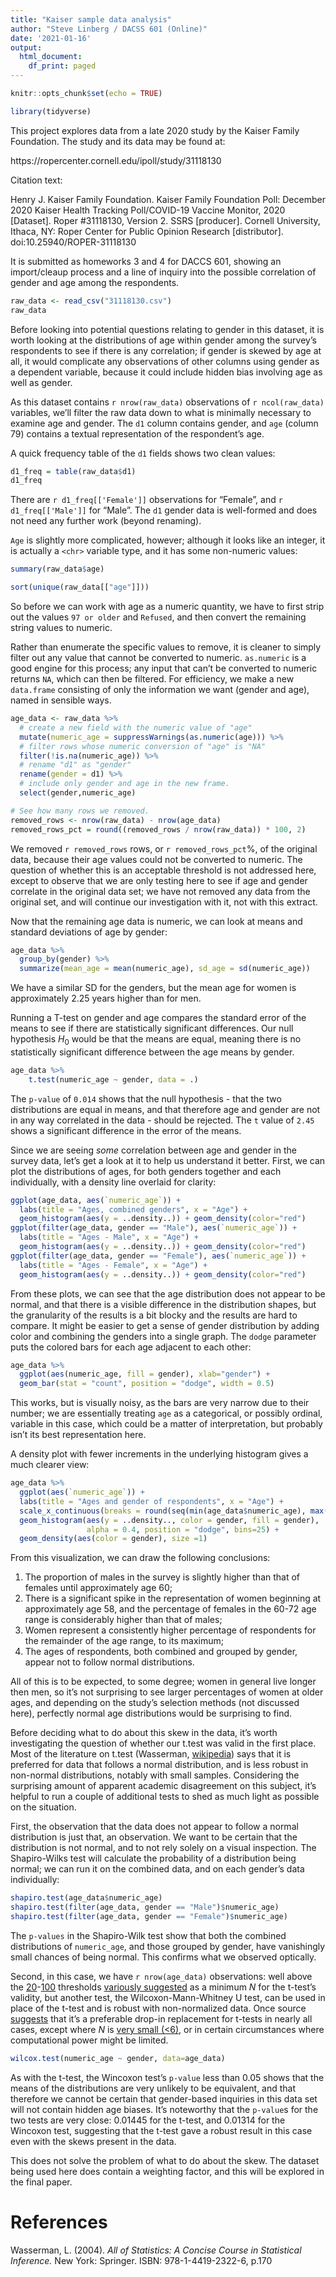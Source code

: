 ```yaml
---
title: "Kaiser sample data analysis"
author: "Steve Linberg / DACSS 601 (Online)"
date: '2021-01-16'
output:
  html_document:
    df_print: paged
---
```


```r
knitr::opts_chunk$set(echo = TRUE)
```

```r
library(tidyverse)
```

This project explores data from a late 2020 study by the Kaiser Family Foundation. The study and its data may be found at:

https://ropercenter.cornell.edu/ipoll/study/31118130

Citation text: 

Henry J. Kaiser Family Foundation. Kaiser Family Foundation Poll: December 2020 Kaiser Health Tracking Poll/COVID-19 Vaccine Monitor, 2020 [Dataset]. Roper #31118130, Version 2. SSRS [producer]. Cornell University, Ithaca, NY: Roper Center for Public Opinion Research [distributor]. doi:10.25940/ROPER-31118130

It is submitted as homeworks 3 and 4 for DACCS 601, showing an import/cleaup process and a line of inquiry into the possible correlation of gender and age among the respondents.

```r
raw_data <- read_csv("31118130.csv")
raw_data
```

Before looking into potential questions relating to gender in this dataset, it is worth looking at the distributions of age within gender among the survey's respondents to see if there is any correlation; if gender is skewed by age at all, it would complicate any observations of other columns using gender as a dependent variable, because it could include hidden bias involving age as well as gender.

As this dataset contains `r nrow(raw_data)` observations of `r ncol(raw_data)` variables, we'll filter the raw data down to what is minimally necessary to examine age and gender. The `d1` column contains gender, and `age` (column 79) contains a textual representation of the respondent's age.

A quick frequency table of the `d1` fields shows two clean values:

```r
d1_freq = table(raw_data$d1)
d1_freq
```

There are `r d1_freq[['Female']]` observations for "Female", and `r d1_freq[['Male']]` for "Male". The `d1` gender data is well-formed and does not need any further work (beyond renaming).

`Age` is slightly more complicated, however; although it looks like an integer, it is actually a `<chr>` variable type, and it has some non-numeric values:

```r
summary(raw_data$age)
```


```r
sort(unique(raw_data[["age"]]))
```
So before we can work with age as a numeric quantity, we have to first strip out the values `97 or older` and `Refused`, and then convert the remaining string values to numeric.

Rather than enumerate the specific values to remove, it is cleaner to simply filter out any value that cannot be converted to numeric. `as.numeric` is a good engine for this process; any input that can't be converted to numeric returns `NA`, which can then be filtered. For efficiency, we make a new `data.frame` consisting of only the information we want (gender and age), named in sensible ways.

```r
age_data <- raw_data %>%
  # create a new field with the numeric value of "age"
  mutate(numeric_age = suppressWarnings(as.numeric(age))) %>%
  # filter rows whose numeric conversion of "age" is "NA"
  filter(!is.na(numeric_age)) %>%
  # rename "d1" as "gender"
  rename(gender = d1) %>%
  # include only gender and age in the new frame.
  select(gender,numeric_age)

# See how many rows we removed.
removed_rows <- nrow(raw_data) - nrow(age_data)
removed_rows_pct = round((removed_rows / nrow(raw_data)) * 100, 2)
```

We removed `r removed_rows` rows, or `r removed_rows_pct`%, of the original data, because their age values could not be converted to numeric. The question of whether this is an acceptable threshold is not addressed here, except to observe that we are only testing here to see if age and gender correlate in the original data set; we have not removed any data from the original set, and will continue our investigation with it, not with this extract.

Now that the remaining age data is numeric, we can look at means and standard deviations of age by gender:

```r
age_data %>%
  group_by(gender) %>%
  summarize(mean_age = mean(numeric_age), sd_age = sd(numeric_age))
```

We have a similar SD for the genders, but the mean age for women is approximately 2.25 years higher than for men. 

Running a T-test on gender and age compares the standard error of the means to see if there are statistically significant differences. Our null hypothesis $H_0$ would be that the means are equal, meaning there is no statistically significant difference between the age means by gender.

```r
age_data %>%
    t.test(numeric_age ~ gender, data = .)
```

The `p-value` of `0.014` shows that the null hypothesis - that the two distributions are equal in means, and that therefore age and gender are not in any way correlated in the data - should be rejected. The `t` value of `2.45` shows a significant difference in the error of the means. 

Since we are seeing *some* correlation between age and gender in the survey data, let's get a look at it to help us understand it better. First, we can plot the distributions of ages, for both genders together and each individually, with a density line overlaid for clarity:

```r
ggplot(age_data, aes(`numeric_age`)) + 
  labs(title = "Ages, combined genders", x = "Age") +
  geom_histogram(aes(y = ..density..)) + geom_density(color="red")
ggplot(filter(age_data, gender == "Male"), aes(`numeric_age`)) +
  labs(title = "Ages - Male", x = "Age") +
  geom_histogram(aes(y = ..density..)) + geom_density(color="red")
ggplot(filter(age_data, gender == "Female"), aes(`numeric_age`)) +
  labs(title = "Ages - Female", x = "Age") +
  geom_histogram(aes(y = ..density..)) + geom_density(color="red")
```
From these plots, we can see that the age distribution does not appear to be normal, and that there is a visible difference in the distribution shapes, but the granularity of the results is a bit blocky and the results are hard to compare. It might be easier to get a sense of gender distribution by adding color and combining the genders into a single graph. The `dodge` parameter puts the colored bars for each age adjacent to each other:

```r
age_data %>% 
  ggplot(aes(numeric_age, fill = gender), xlab="gender") + 
  geom_bar(stat = "count", position = "dodge", width = 0.5)
```
This works, but is visually noisy, as the bars are very narrow due to their number; we are essentially treating `age` as a categorical, or possibly ordinal, variable in this case, which could be a matter of interpretation, but probably isn't its best representation here.

A density plot with fewer increments in the underlying histogram gives a much clearer view:

```r
age_data %>% 
  ggplot(aes(`numeric_age`)) + 
  labs(title = "Ages and gender of respondents", x = "Age") +
  scale_x_continuous(breaks = round(seq(min(age_data$numeric_age), max(age_data$numeric_age), by = 4),1)) +
  geom_histogram(aes(y = ..density.., color = gender, fill = gender),  
                 alpha = 0.4, position = "dodge", bins=25) + 
  geom_density(aes(color = gender), size =1)
```
From this visualization, we can draw the following conclusions:

1. The proportion of males in the survey is slightly higher than that of females until approximately age 60;
1. There is a significant spike in the representation of women beginning at approximately age 58, and the percentage of females in the 60-72 age range is considerably higher than that of males;
1. Women represent a consistently higher percentage of respondents for the remainder of the age range, to its maximum;
1. The ages of respondents, both combined and grouped by gender, appear not to follow normal distributions.

All of this is to be expected, to some degree; women in general live longer then men, so it's not surprising to see larger percentages of women at older ages, and depending on the study's selection methods (not discussed here), perfectly normal age distributions would be surprising to find.

Before deciding what to do about this skew in the data, it's worth investigating the question of whether our t.test was valid in the first place. Most of the literature on t.test (Wasserman, [wikipedia](https://en.wikipedia.org/wiki/Student%27s_t-test#Assumptions)) says that it is preferred for data that follows a normal distribution, and is less robust in non-normal distributions, notably with small samples. Considering the surprising amount of apparent academic disagreement on this subject, it's helpful to run a couple of additional tests to shed as much light as possible on the situation.

First, the observation that the data does not appear to follow a normal distribution is just that, an observation. We want to be certain that the distribution is not normal, and to not rely solely on a visual inspection. The Shapiro-Wilks test will calculate the probability of a distribution being normal; we can run it on the combined data, and on each gender's data individually:

```r
shapiro.test(age_data$numeric_age)
shapiro.test(filter(age_data, gender == "Male")$numeric_age)
shapiro.test(filter(age_data, gender == "Female")$numeric_age)
```
The `p-values` in the Shapiro-Wilk test show that both the combined distributions of `numeric_age`, and those grouped by gender, have vanishingly small chances of being normal. This confirms what we observed optically.

Second, in this case, we have `r nrow(age_data)` observations: well above the [20](https://www.statisticshowto.com/probability-and-statistics/non-normal-distributions/)-[100](https://thestatsgeek.com/2013/09/28/the-t-test-and-robustness-to-non-normality/) thresholds [variously suggested](https://stats.stackexchange.com/a/9575) as a minimum $N$ for the t-test's validity, but another test, the Wilcoxon-Mann-Whitney U test, can be used in place of the t-test and is robust with non-normalized data. Once source [suggests](https://stats.stackexchange.com/a/9575) that it's a preferable drop-in replacement for t-tests in nearly all cases, except where $N$ is [very small (<6)](https://stats.stackexchange.com/questions/121852/how-to-choose-between-t-test-or-non-parametric-test-e-g-wilcoxon-in-small-sam), or in certain circumstances where computational power might be limited.

```r
wilcox.test(numeric_age ~ gender, data=age_data)
```

As with the t-test, the Wincoxon test's `p-value` less than 0.05 shows that the means of the distributions are very unlikely to be equivalent, and that therefore we cannot be certain that gender-based inquiries in this data set will not contain hidden age biases. It's noteworthy that the `p-value`s for the two tests are very close: 0.01445 for the t-test, and 0.01314 for the Wincoxon test, suggesting that the t-test gave a robust result in this case even with the skews present in the data.

This does not solve the problem of what to do about the skew. The dataset being used here does contain a weighting factor, and this will be explored in the final paper.

# References

Wasserman, L. (2004). *All of Statistics: A Concise Course in Statistical Inference.* New York: Springer. ISBN: 978-1-4419-2322-6, p.170

 